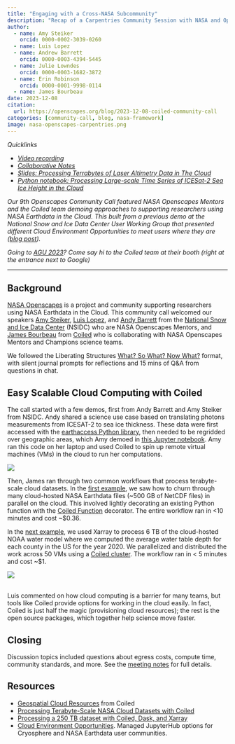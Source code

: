 ```yaml
---
title: "Engaging with a Cross-NASA Subcommunity"
description: "Recap of a Carpentries Community Session with NASA and Openscapes"
author: 
  - name: Amy Steiker 
    orcid: 0000-0002-3039-0260
  - name: Luis Lopez 
  - name: Andrew Barrett
    orcid: 0000-0003-4394-5445
  - name: Julie Lowndes
    orcid: 0000-0003-1682-3872
  - name: Erin Robinson
    orcid: 0000-0001-9998-0114
  - name: James Bourbeau
date: 2023-12-08
citation: 
  url: https://openscapes.org/blog/2023-12-08-coiled-community-call
categories: [community-call, blog, nasa-framework]
image: nasa-openscapes-carpentries.png
---
```


*Quicklinks*

-   [*Video recording*](https://youtu.be/Mfpsv7NRews)
-   [*Collaborative Notes*](https://docs.google.com/document/d/12iwOURQQ0qKwsTt37HL1M8gRcWgIg3TIREqY13p0s28)
-   [*Slides: Processing Terrabytes of Laser Altimetry Data in The Cloud*](https://nasa-openscapes.github.io/openscapes_community_chat_coiled)
-   [*Python notebook: Processing Large-scale Time Series of ICESat-2 Sea Ice Height in the Cloud*](https://github.com/nsidc/NSIDC-Data-Tutorials/blob/main/notebooks/ICESat-2_Cloud_Access/ATL10-h5coro.ipynb)

*Our 9th Openscapes Community Call featured NASA Openscapes Mentors and the Coiled team demoing approaches to supporting researchers using NASA Earthdata in the Cloud. This built from a previous demo at the National Snow and Ice Data Center User Working Group that presented different Cloud Environment Opportunities to meet users where they are ([blog post](https://nasa-openscapes.github.io/news/2023-10-13-nasa-jupyterhub-coiled/)).*

*Going to [AGU 2023](https://openscapes.org/blog/2023-12-10-agu-fall-meeting/)? Come say hi to the Coiled team at their booth (right at the entrance next to Google)*

------------------------------------------------------------------------

## **Background**

[NASA Openscapes](https://nasa-openscapes.github.io/) is a project and community supporting researchers using NASA Earthdata in the Cloud. This community call welcomed our speakers [Amy Steiker](https://github.com/asteiker), [Luis Lopez](https://www.linkedin.com/in/betolink/), and [Andy Barrett](https://nsidc.org/about/about-nsidc/what-we-do/our-people/andrew_barrett) from the [National Snow and Ice Data Center](https://nsidc.org/home) (NSIDC) who are NASA Openscapes Mentors, and [James Bourbeau](https://www.jamesbourbeau.com/) from [Coiled](https://www.coiled.io/) who is collaborating with NASA Openscapes Mentors and Champions science teams. 

We followed the Liberating Structures [What? So What? Now What?](https://www.liberatingstructures.com/9-what-so-what-now-what-w/) format, with silent journal prompts for reflections and 15 mins of Q&A from questions in chat.\

## **Easy Scalable Cloud Computing with Coiled**

The call started with a few demos, first from Andy Barrett and Amy Steiker from NSIDC. Andy shared a science use case based on translating photons measurements from ICESAT-2 to sea ice thickness. These data were first accessed with the [earthaccess Python library](https://earthaccess.readthedocs.io/en/latest/), then needed to be regridded over geographic areas, which Amy demoed in [this Jupyter notebook](https://github.com/nsidc/NSIDC-Data-Tutorials/blob/main/notebooks/ICESat-2_Cloud_Access/ATL10-h5coro.ipynb). Amy ran this code on her laptop and used Coiled to spin up remote virtual machines (VMs) in the cloud to run her computations. \

![](https://lh7-us.googleusercontent.com/C77yqTTC91-oVoq9N3s0KayA4yJmTkuPXchVNGwdg33WmHOtNuKupdgofyOIFdTxI_VwwY-GAnoshPg89Lve31Fu7LOXlix2cnMtGPgUkF-LwlQqB-jPzLepMWmTp3y-manegCXWy3GQs-IjATlBXbU)

Then, James ran through two common workflows that process terabyte-scale cloud datasets. In the [first example](https://github.com/coiled/examples/blob/a69170ec8fc60a41f0d9b07fb59c89c512a20d1e/sea-level-rise.ipynb), we saw how to churn through many cloud-hosted NASA Earthdata files (\~500 GB of NetCDF files) in parallel on the cloud. This involved lightly decorating an existing Python function with the [Coiled Function](https://docs.coiled.io/user_guide/usage/functions/index.html) decorator. The entire workflow ran in \<10 minutes and cost \~\$0.36.

In the [next example](https://github.com/coiled/examples/blob/a69170ec8fc60a41f0d9b07fb59c89c512a20d1e/national-water-model/xarray-water-model.ipynb), we used Xarray to process 6 TB of the cloud-hosted NOAA water model where we computed the average water table depth for each county in the US for the year 2020. We parallelized and distributed the work across 50 VMs using a [Coiled cluster](https://docs.coiled.io/user_guide/usage/dask/index.html). The workflow ran in \< 5 minutes and cost \~\$1.\

![](https://lh7-us.googleusercontent.com/c3nnuh3TF5roCoawwyEczWOMim-OW9SP38zigtZ4pSVWX4Yb4m-zmTq3XoLg9LhSv2W0VdvXUDPYecqHjgSekXZSQlgLRQCUhrGC_8w3n2nqF2BEys8aS6-BhGGIuRlPTUGEzyu3Y3A9ytIVhYqHO0E)

\
Luis commented on how cloud computing is a barrier for many teams, but tools like Coiled provide options for working in the cloud easily. In fact, Coiled is just half the magic (provisioning cloud resources); the rest is the open source packages, which together help science move faster.

## **Closing**

Discussion topics included questions about egress costs, compute time, community standards, and more. See the [meeting notes](https://docs.google.com/document/d/12iwOURQQ0qKwsTt37HL1M8gRcWgIg3TIREqY13p0s28) for full details.

## **Resources**

-   [Geospatial Cloud Resources](https://www.coiled.io/geo) from Coiled
-   [Processing Terabyte-Scale NASA Cloud Datasets with Coiled](https://medium.com/coiled-hq/processing-terabyte-scale-nasa-cloud-datasets-with-coiled-70ab552f35ec) 
-   [Processing a 250 TB dataset with Coiled, Dask, and Xarray](https://medium.com/coiled-hq/processing-a-250-tb-dataset-with-coiled-dask-and-xarray-574370ba5bde) 
-   [Cloud Environment Opportunities](https://openscapes.org/blog/2023-10-13-nasa-jupyterhub-coiled/). Managed JupyterHub options for Cryosphere and NASA Earthdata user communities.
